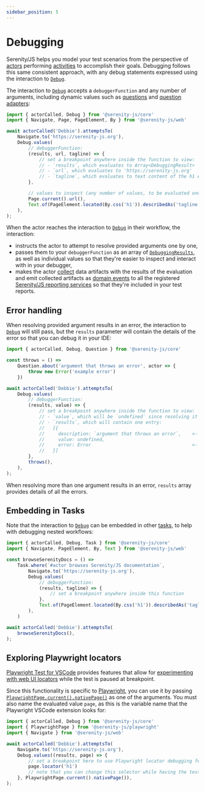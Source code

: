 ```yaml
---
sidebar_position: 5
---
```


# Debugging

Serenity/JS helps you model your test scenarios from the perspective of [actors](/api/core/class/Actor) performing [activities](/api/core/class/Activity) to accomplish their goals.
Debugging follows this same consistent approach, with any debug statements expressed using the interaction to [`Debug`](/api/core/class/Debug).

The interaction to [`Debug`](/api/core/class/Debug) accepts a `debuggerFunction` and any number of arguments, including dynamic values such as [questions](/api/core/class/Question)
and [question adapters](/api/core#QuestionAdapter):

```typescript
import { actorCalled, Debug } from '@serenity-js/core'
import { Navigate, Page, PageElement, By } from '@serenity-js/web'

await actorCalled('Debbie').attemptsTo(
    Navigate.to('https://serenity-js.org'),
    Debug.values(
        // debuggerFunction:
        (results, url, tagline) => {
            // set a breakpoint anywhere inside the function to view:
            // - `results`, which evaluates to Array<DebuggingResult>
            // - `url`, which evaluates to 'https://serenity-js.org'
            // - `tagline`, which evaluates to text content of the h1 element
        },

        // values to inspect (any number of values, to be evaluated one by one):
        Page.current().url(),
        Text.of(PageElement.located(By.css('h1')).describedAs('tagline'))
    ),
);
```

When the actor reaches the interaction to [`Debug`](/api/core/class/Debug) in their workflow, the interaction:
- instructs the actor to attempt to resolve provided arguments one by one,
- passes them to your `debuggerFunction` as an array of [`DebuggingResults`](/api/core/interface/DebuggingResult), as well as individual values so that they're easier to inspect and interact with in your debugger,
- makes the actor [collect](/api/core/class/Actor#collect) data artifacts with the results of the evaluation and emit collected artifacts as [domain events](/handbook/reporting/domain-events)
  to all the registered [Serenity/JS reporting services](/handbook/reporting/) so that they're included in your test reports.

## Error handling

When resolving provided argument results in an error, the interaction to [`Debug`](/api/core/class/Debug) will still pass,
but the `results` parameter will contain the details of the error so that you can debug it in your IDE:

```typescript
import { actorCalled, Debug, Question } from '@serenity-js/core'

const throws = () =>
    Question.about('argument that throws an error', actor => {
        throw new Error('example error')
    })

await actorCalled('Debbie').attemptsTo(
    Debug.values(
        // debuggerFunction:
        (results, value) => {
            // set a breakpoint anywhere inside the function to view:
            // - `value`, which will be `undefined` since resolving it resulted in an error
            // - `results`, which will contain one entry:
            //   [{
            //     description: `argument that throws an error`,    <- description of the Question
            //     value: undefined,
            //     error: Error                                     <- Error thrown during resolution
            //   }]
        },
        throws(),
    ),
);
```

When resolving more than one argument results in an error, `results` array provides details of all the errors.

## Embedding in Tasks

Note that the interaction to [`Debug`](/api/core/class/Debug) can be embedded in other [tasks](/api/core/class/Task),
to help with debugging nested workflows:

```typescript
import { actorCalled, Debug, Task } from '@serenity-js/core'
import { Navigate, PageElement, By, Text } from '@serenity-js/web'

const browseSerenityDocs = () =>
    Task.where(`#actor browses Serenity/JS documentation`,
        Navigate.to('https://serenity-js.org'),
        Debug.values(
            // debuggerFunction:
            (results, tagline) => {
                // set a breakpoint anywhere inside this function
            },
            Text.of(PageElement.located(By.css('h1')).describedAs('tagline'))
        ),
    )

await actorCalled('Debbie').attemptsTo(
    browseSerenityDocs(),
);
```

## Exploring Playwright locators

[Playwright Test for VSCode](https://marketplace.visualstudio.com/items?itemName=ms-playwright.playwright)
provides features that allow for [experimenting with web UI locators](https://marketplace.visualstudio.com/items?itemName=ms-playwright.playwright#tune-locators)
while the test is paused at breakpoint.

Since this functionality is specific to [Playwright](/api/playwright), you can use it by passing [`PlaywrightPage.current().nativePage()`](/api/playwright/class/PlaywrightPage)
as one of the arguments. You must also name the evaluated value `page`, as this is the variable name that the Playwright VSCode extension looks for:

```typescript
import { actorCalled, Debug } from '@serenity-js/core'
import { PlaywrightPage } from '@serenity-js/playwright'
import { Navigate } from '@serenity-js/web'

await actorCalled('Debbie').attemptsTo(
    Navigate.to('https://serenity-js.org'),
    Debug.values((results, page) => {
        // set a breakpoint here to use Playwright locator debugging features
        page.locator('h1')
        // note that you can change this selector while having the test paused at breakpoint
    }, PlaywrightPage.current().nativePage()),
);
```
